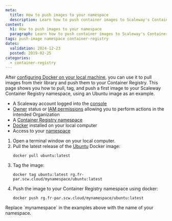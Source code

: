 ```yaml
---
meta:
  title: How to push images to your namespace
  description: Learn how to push container images to Scaleway's Container Registry.
content:
  h1: How to push images to your namespace
  paragraph: Learn how to push container images to Scaleway's Container Registry.
tags: push-image namespace container-registry
dates:
  validation: 2024-12-23
  posted: 2019-02-25
categories:
  - container-registry
---
```


After [configuring Docker on your local machine](/containers/container-registry/how-to/connect-docker-cli/), you can use it to pull images from their library and push them to your Container Registry. This page shows you how to pull, tag, and push a first image to your Scaleway Container Registry namespace, using an Ubuntu image as an example.

<Macro id="requirements" />

- A Scaleway account logged into the [console](https://console.scaleway.com)
- [Owner](/identity-and-access-management/iam/concepts/#owner) status or [IAM permissions](/identity-and-access-management/iam/concepts/#permission) allowing you to perform actions in the intended Organization
- A [Container Registry namespace](/containers/container-registry/how-to/create-namespace/)
- [Docker](https://www.docker.com/) installed on your local computer
- Access to your [namespace](/containers/container-registry/how-to/connect-docker-cli/)


1. Open a terminal window on your local computer.
2. Pull the latest release of the [Ubuntu](https://hub.docker.com/_/ubuntu/) Docker image:
    ```
    docker pull ubuntu:latest
    ```
3. Tag the image:
    ```
    docker tag ubuntu:latest rg.fr-par.scw.cloud/mynamespace/ubuntu:latest
    ```
4. Push the image to your Container Registry namespace using docker:
    ```
    docker push rg.fr-par.scw.cloud/mynamespace/ubuntu:latest
    ```

<Message type="important">
  Replace `mynamespace` in the examples above with the name of your namespace.
</Message>


